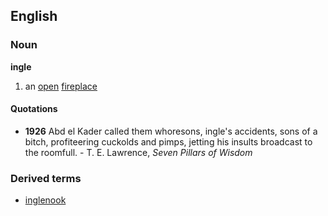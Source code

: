 ==English==
===Noun===
'''ingle'''
# an [[open]] [[fireplace]]
====Quotations====

* '''1926''' Abd el Kader called them whoresons, ingle's accidents, sons of a bitch, profiteering cuckolds and pimps, jetting his insults broadcast to the roomfull. - T. E. Lawrence, ''Seven Pillars of Wisdom''
===Derived terms===
*[[inglenook]]
